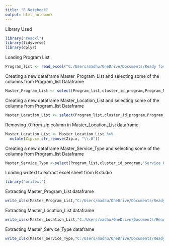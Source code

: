 ```yaml
---
title: "R Notebook"
output: html_notebook
---
```

Library Used
```r
library("readxl")
library(tidyverse)
library(dplyr)
```

Loading Program List

```r
Program_list <- read_excel("C:/Users/madhu/OneDrive/Documents/Ready for school, ready for life/AgencyListDedupe/program_list.xlsx")

```
Creating a new dataframe Master_Program_List and selecting some of the columns from Program_list Dataframe

```r

Master_Program_List <- select(Program_list,cluster_id_program,Program_Name,cluster_id_Org,Org,'Primary Program Contact Name','Duplication Policy','Transportation Policy','Brief Program Description','Services Provided in other languages','Specify Languages','Services Offered','Age Range for Services','Specific Eligibility Criteria','Duration/Length of Service','Evidence Based','Validated Screening Tools','Fees','Contact Name for Referrals','Accepted Referral Process','Preferred Referral','Referral Form Provided','Referral Source Response Time','Practice for Following Up with Referring Organization' )

```

Creating a new dataframe Master_Location_List and selecting some of the columns from Program_list Dataframe

```r
Master_Location_List <- select(Program_list,cluster_id_program,Program_Name,'Location Eligibility','Street Address.x','City.x','Zip.x','Phone Number','Fax Number','Email address',Website,'Mon- Hours','Tues-Hours','Wed-Hours','Thurs-Hours','Fri-Hours','Sat-Hours','Sun-Hours',)
```
Removing .0 from zip column in Master_Location_List dataframe

```r
Master_Location_List <- Master_Location_List %>% 
  mutate(Zip.x= str_remove(Zip.x, "\\.0"))
```
Creating a new dataframe Master_Service_Type and selecting some of the columns from Program_list Dataframe

```r
Master_Service_Type <-select(Program_list,cluster_id_program,'Service Factor','Service Type 1','Service Type 2')
```

Loading writexl to extract excel sheet from R studio

```r
library("writexl")
```
Extracting Master_Program_List dataframe 

```r
write_xlsx(Master_Program_List,"C:/Users/madhu/OneDrive/Documents/Ready for school, ready for life/AgencyListDedupe/Master_Program_List.xlsx")
```
Extracting Master_Location_List dataframe 

```r
write_xlsx(Master_Location_List,"C:/Users/madhu/OneDrive/Documents/Ready for school, ready for life/AgencyListDedupe/Master_Location_List.xlsx")
```

Extracting Master_Service_Type dataframe 

```r
write_xlsx(Master_Service_Type,"C:/Users/madhu/OneDrive/Documents/Ready for school, ready for life/AgencyListDedupe/Master_Service_Type.xlsx")
```

